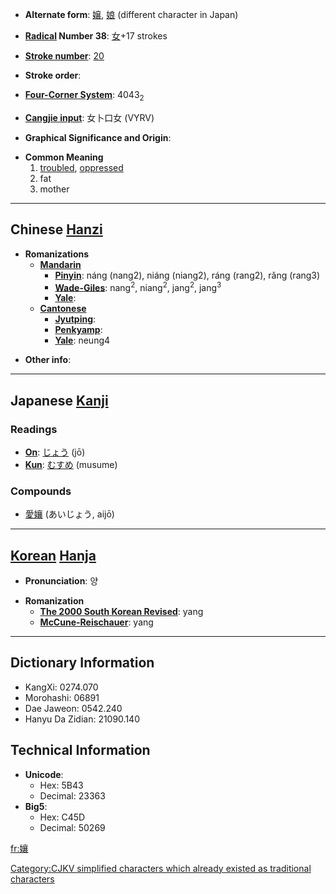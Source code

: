 * '''Alternate form''': [[嬢]], [[娘]] (different character in Japan)

* '''[[Wiktionary:Chinese radical index| Radical]] Number 38''': [[Wiktionary:Chinese radical index 女|女]]+17 strokes

* '''[[Wiktionary:Chinese total strokes index|Stroke number]]''': [[Wiktionary:Chinese total strokes index 20|20]]

* '''Stroke order''': 

* '''[[Wiktionary:Chinese four corner index|Four-Corner System]]''': 4043<sub>2</sub>

* '''[[Wiktionary:Chinese Cangjie index|Cangjie input]]''': 女卜口女 (VYRV)

* '''Graphical Significance and Origin''': 

* '''Common Meaning'''
*# [[trouble]]d, [[oppress]]ed
*# fat
*# mother

----

== Chinese [[Hanzi]] ==

* '''Romanizations'''
** '''[[Mandarin]]'''
*** '''[[Pinyin]]''': náng (nang2), niáng (niang2), ráng (rang2), rǎng (rang3)
*** '''[[Wade-Giles]]''': nang<sup>2</sup>, niang<sup>2</sup>, jang<sup>2</sup>, jang<sup>3</sup>
*** '''[[Yale]]''': 
** '''[[Cantonese]]'''
*** '''[[Jyutping]]''':
*** '''[[Penkyamp]]''': 
*** '''[[Yale]]''': neung4

* '''Other info''': 

----

== Japanese [[Kanji]] ==

===Readings===
* '''[[On]]''': [[じょう]] (jō)
* '''[[Kun]]''': [[むすめ]] (musume)
===Compounds===
*[[愛孃]] (あいじょう, aijō)
----

== [[Korean]] [[Hanja]] ==

* '''Pronunciation''': 양

* '''Romanization'''
** '''[[The 2000 South Korean Revised Romanization|The 2000 South Korean Revised]]''': yang
** '''[[McCune-Reischauer]]''': yang

----

== Dictionary Information ==

* KangXi: 0274.070
* Morohashi: 06891
* Dae Jaweon: 0542.240
* Hanyu Da Zidian: 21090.140

== Technical Information ==

* '''Unicode''':
** Hex: 5B43
** Decimal: 23363
* '''Big5''':
** Hex: C45D
** Decimal: 50269

[[Category:CJKV simplified characters which already existed as traditional characters]]

[[fr:孃]]